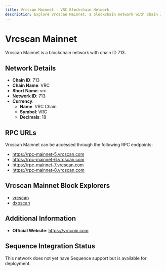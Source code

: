 ```yaml
--- 
title: Vrcscan Mainnet - VRC Blockchain Network
description: Explore Vrcscan Mainnet, a blockchain network with chain ID 713. Learn about its native currency, VRC Chain, and how to interact with the network.
---
```


# Vrcscan Mainnet

Vrcscan Mainnet is a blockchain network with chain ID 713.

## Network Details

- **Chain ID**: 713
- **Chain Name**: VRC
- **Short Name**: vrc
- **Network ID**: 713
- **Currency**: 
  - **Name**: VRC Chain
  - **Symbol**: VRC
  - **Decimals**: 18

## RPC URLs

Vrcscan Mainnet can be accessed through the following RPC endpoints:

- https://rpc-mainnet-5.vrcscan.com
- https://rpc-mainnet-6.vrcscan.com
- https://rpc-mainnet-7.vrcscan.com
- https://rpc-mainnet-8.vrcscan.com

## Vrcscan Mainnet Block Explorers

- [vrcscan](https://vrcscan.com)
- [dxbscan](https://dxb.vrcscan.com)

## Additional Information

- **Official Website**: https://vrccoin.com

## Sequence Integration Status

This network does not yet have Sequence support but is available for deployment.
